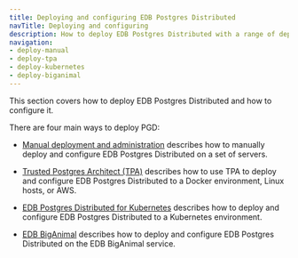 ```yaml
---
title: Deploying and configuring EDB Postgres Distributed
navTitle: Deploying and configuring
description: How to deploy EDB Postgres Distributed with a range of deployment options.
navigation:
- deploy-manual
- deploy-tpa
- deploy-kubernetes
- deploy-biganimal
---
```


This section covers how to deploy EDB Postgres Distributed and how to configure it.

There are four main ways to deploy PGD:

* [Manual deployment and administration](deploy-manual) describes how to manually deploy and configure EDB Postgres Distributed on a set of servers.


* [Trusted Postgres Architect (TPA)](deploy-tpa) describes how to use TPA to deploy and configure EDB Postgres Distributed to a Docker environment, Linux hosts, or AWS.


* [EDB Postgres Distributed for Kubernetes](deploy-kubernetes) describes how to deploy and configure EDB Postgres Distributed to a Kubernetes environment.


* [EDB BigAnimal](deploy-biganimal) describes how to deploy and configure EDB Postgres Distributed on the EDB BigAnimal service.
